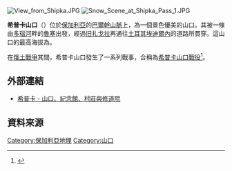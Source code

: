 [[File:View_from_Shipka.JPG|right]]
[[File:Snow_Scene_at_Shipka_Pass_1.JPG|right]]

'''希普卡山口'''（{{lang-bg|Шипченски проход|Shipchenski prohod}}）位於[[保加利亞|保加利亞]]的[[巴爾幹山脈|巴爾幹山脈]]上，為一個景色優美的山口。其被一條由[[多瑙河|多瑙河]]畔的[[魯塞|魯塞]]出發，經過[[旧扎戈拉|旧扎戈拉]]再通往[[土耳其|土耳其]][[埃迪爾內|埃迪爾內]]的道路所貫穿。這山口的最高海拔為{{convert|1150|m}}。

在[[俄土戰爭_(1877年-1878年)|俄土戰爭]]其間，希普卡山口發生了一系列戰事，合稱為[[希普卡山口戰役|希普卡山口戰役]]<ref>{{cite book |author=Crowe, John Henry Verrinder |author-link =  |chapter=Shipka Pass |title=The Encyclopaedia Britannica; A Dictionary of Arts, Sciences, Literature and General Information |pages= 981-982 |year=1911 |volume= XXIV (SAINTE-CLAIRE DEVILLE to SHUTTLE)|edition= 11th |publisher=At the University Press |place=Cambridge, England and New York|url=https://archive.org/stream/encyclopaediabri24chisrich#page/980/mode/2up |accessdate= 18 July 2018 |via= Internet Archive}}</ref>。

==外部連結==

* [https://web.archive.org/web/20070825121524/http://abvg.net/Shipka/ 希普卡 - 山口、紀念館、村莊與修道院]

==資料來源==
{{reflist}}

[[Category:保加利亞地理|Category:保加利亞地理]]
[[Category:山口|Category:山口]]